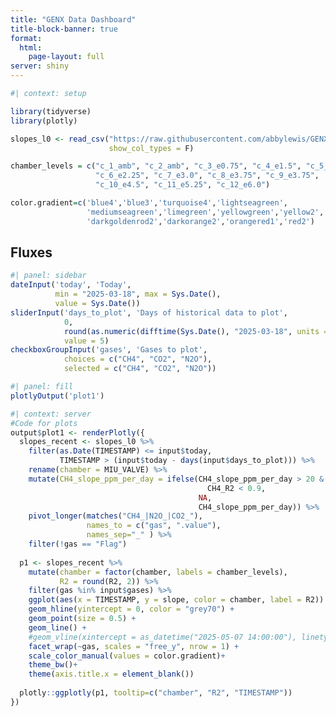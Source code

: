 ```yaml
---
title: "GENX Data Dashboard"
title-block-banner: true
format: 
  html:
    page-layout: full
server: shiny
---
```


```r
#| context: setup

library(tidyverse)
library(plotly)

slopes_l0 <- read_csv("https://raw.githubusercontent.com/abbylewis/GENX_flux_data/refs/heads/master/processed_data/L0.csv", 
                      show_col_types = F) 

chamber_levels = c("c_1_amb", "c_2_amb", "c_3_e0.75", "c_4_e1.5", "c_5_e2.25",
                   "c_6_e2.25", "c_7_e3.0", "c_8_e3.75", "c_9_e3.75",
                   "c_10_e4.5", "c_11_e5.25", "c_12_e6.0")

color.gradient=c('blue4','blue3','turquoise4','lightseagreen',
                 'mediumseagreen','limegreen','yellowgreen','yellow2',
                 'darkgoldenrod2','darkorange2','orangered1','red2')
```

## Fluxes

```r
#| panel: sidebar
dateInput('today', 'Today', 
          min = "2025-03-18", max = Sys.Date(), 
          value = Sys.Date())
sliderInput('days_to_plot', 'Days of historical data to plot', 
            0, 
            round(as.numeric(difftime(Sys.Date(), "2025-03-18", units = "days"))),
            value = 5)
checkboxGroupInput('gases', 'Gases to plot', 
            choices = c("CH4", "CO2", "N2O"),
            selected = c("CH4", "CO2", "N2O"))
```

```r
#| panel: fill
plotlyOutput('plot1')
```


```r
#| context: server
#Code for plots
output$plot1 <- renderPlotly({
  slopes_recent <- slopes_l0 %>%
    filter(as.Date(TIMESTAMP) <= input$today,
           TIMESTAMP > (input$today - days(input$days_to_plot))) %>% 
    rename(chamber = MIU_VALVE) %>%
    mutate(CH4_slope_ppm_per_day = ifelse(CH4_slope_ppm_per_day > 20 & 
                                            CH4_R2 < 0.9,
                                          NA, 
                                          CH4_slope_ppm_per_day)) %>%
    pivot_longer(matches("CH4_|N2O_|CO2_"), 
                 names_to = c("gas", ".value"), 
                 names_sep="_" ) %>%
    filter(!gas == "Flag")
  
  p1 <- slopes_recent %>%
    mutate(chamber = factor(chamber, labels = chamber_levels),
           R2 = round(R2, 2)) %>%
    filter(gas %in% input$gases) %>%
    ggplot(aes(x = TIMESTAMP, y = slope, color = chamber, label = R2)) +
    geom_hline(yintercept = 0, color = "grey70") +
    geom_point(size = 0.5) +
    geom_line() +
    #geom_vline(xintercept = as_datetime("2025-05-07 14:00:00"), linetype = "dashed", color = "grey70") +
    facet_wrap(~gas, scales = "free_y", nrow = 1) +
    scale_color_manual(values = color.gradient)+
    theme_bw()+
    theme(axis.title.x = element_blank())
  
  plotly::ggplotly(p1, tooltip=c("chamber", "R2", "TIMESTAMP"))
})
```
